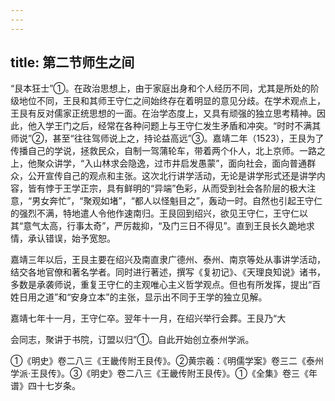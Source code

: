 ```yaml
---
---
---
```

title: 第二节师生之间
---



“艮本狂士”①。在政治思想上，由于家庭出身和个人经历不同，尤其是所处的阶级地位不同，王艮和其师王守仁之间始终存在着明显的意见分歧。在学术观点上，王艮有反对儒家正统思想的一面。在治学态度上，又具有顽强的独立思考精神。因此，他入学王门之后，经常在各种问题上与王守仁发生矛盾和冲突。“时时不满其师说”②，甚至“往往驾师说上之，持论益高远”③。嘉靖二年（1523），王艮为了传播自己的学说，拯救民众，自制一驾蒲轮车，带着两个仆人，北上京师。一路之上，他聚众讲学，“入山林求会隐逸，过市井启发愚蒙”，面向社会，面向普通群众，公开宣传自己的观点和主张。这次北行讲学活动，无论是讲学形式还是讲学内容，皆有悖于王学正宗，具有鲜明的“异端”色彩，从而受到社会各阶层的极大注意，“男女奔忙”，“聚观如堵”，“都人以怪魁目之”，轰动一时。自然也引起王守仁的强烈不满，特地遣人令他作速南归。王艮回到绍兴，欲见王守仁，王守仁以其“意气太高，行事太奇”，严厉裁抑，“及门三日不得见”。直到王艮长久跪地求情，承认错误，始予宽恕。

嘉靖三年以后，王艮主要在绍兴及南直隶广德州、泰州、南京等处从事讲学活动，结交各地官僚和著名学者。同时进行著述，撰写《复初记》、《天理良知说》诸书，多数是承袭师说，重复王守仁的主观唯心主义哲学观点。但也有所发挥，提出“百姓日用之道”和“安身立本”的主张，显示出不同于王学的独立见解。

嘉靖七年十一月，王守仁卒。翌年十一月，在绍兴举行会葬。王艮乃“大

会同志，聚讲于书院，订盟以归”①。自此开始创立泰州学派。

①《明史》卷二八三《王畿传附王艮传》。②黄宗羲：《明儒学案》卷三二《泰州学派·王艮传》。③《明史》卷二八三《王畿传附王艮传》。①《全集》卷三《年谱》四十七岁条。